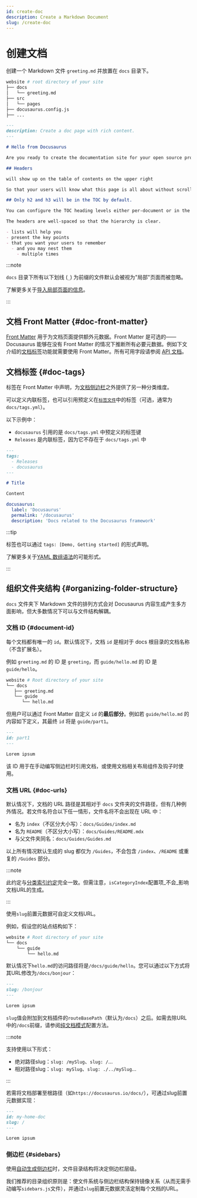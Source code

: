 ```yaml
---
id: create-doc
description: Create a Markdown Document
slug: /create-doc
---
```


# 创建文档

创建一个 Markdown 文件 `greeting.md` 并放置在 `docs` 目录下。

```bash
website # root directory of your site
├── docs
│   └── greeting.md
├── src
│   └── pages
├── docusaurus.config.js
├── ...
```

```md
---
description: Create a doc page with rich content.
---

# Hello from Docusaurus

Are you ready to create the documentation site for your open source project?

## Headers

will show up on the table of contents on the upper right

So that your users will know what this page is all about without scrolling down or even without reading too much.

## Only h2 and h3 will be in the TOC by default.

You can configure the TOC heading levels either per-document or in the theme configuration.

The headers are well-spaced so that the hierarchy is clear.

- lists will help you
- present the key points
- that you want your users to remember
  - and you may nest them
    - multiple times
```

:::note

`docs` 目录下所有以下划线 (`_`) 为前缀的文件默认会被视为"局部"页面而被忽略。

了解更多关于[导入局部页面的信息](../markdown-features/markdown-features-react.mdx#importing-markdown)。

:::

## 文档 Front Matter {#doc-front-matter}

[Front Matter](../markdown-features/markdown-features-intro.mdx#front-matter) 用于为文档页面提供额外元数据。Front Matter 是可选的——Docusaurus 能够在没有 Front Matter 的情况下推断所有必要元数据。例如下文介绍的[文档标签](#doc-tags)功能就需要使用 Front Matter。所有可用字段请参阅 [API 文档](../../api/plugins/plugin-content-docs.mdx#markdown-front-matter)。

## 文档标签 {#doc-tags}

标签在 Front Matter 中声明，为[文档侧边栏](./sidebar/index.mdx)之外提供了另一种分类维度。

可以定义内联标签，也可以引用预定义在[`标签文件`](../../api/plugins/plugin-content-docs.mdx#tags-file)中的标签（可选，通常为 `docs/tags.yml`）。

以下示例中：

- `docusaurus` 引用的是 `docs/tags.yml` 中预定义的标签键
- `Releases` 是内联标签，因为它不存在于 `docs/tags.yml` 中

```md title="docs/my-doc.md"
---
tags:
  - Releases
  - docusaurus
---

# Title

Content
```

```yml title="docs/tags.yml"
docusaurus:
  label: 'Docusaurus'
  permalink: '/docusaurus'
  description: 'Docs related to the Docusaurus framework'
```

:::tip

标签也可以通过 `tags: [Demo, Getting started]` 的形式声明。

了解更多关于[YAML 数组语法](https://www.w3schools.io/file/yaml-arrays/)的可能形式。

:::

## 组织文件夹结构 {#organizing-folder-structure}

`docs` 文件夹下 Markdown 文件的排列方式会对 Docusaurus 内容生成产生多方面影响，但大多数情况下可以与文件结构解耦。

### 文档 ID {#document-id}

每个文档都有唯一的 `id`。默认情况下，文档 `id` 是相对于 docs 根目录的文档名称（不含扩展名）。

例如 `greeting.md` 的 ID 是 `greeting`，而 `guide/hello.md` 的 ID 是 `guide/hello`。

```bash
website # Root directory of your site
└── docs
   ├── greeting.md
   └── guide
      └── hello.md
```

但用户可以通过 Front Matter 自定义 `id` 的**最后部分**。例如若 `guide/hello.md` 的内容如下定义，其最终 `id` 将是 `guide/part1`。

```md
---
id: part1
---

Lorem ipsum
```

该 ID 用于在手动编写侧边栏时引用文档，或使用文档相关布局组件及钩子时使用。

### 文档 URL {#doc-urls}

默认情况下，文档的 URL 路径是其相对于 `docs` 文件夹的文件路径，但有几种例外情况。若文件名符合以下任一情形，文件名将不会出现在 URL 中：

- 名为 `index`（不区分大小写）：`docs/Guides/index.md`
- 名为 `README`（不区分大小写）：`docs/Guides/README.mdx`
- 与父文件夹同名：`docs/Guides/Guides.md`

以上所有情况默认生成的 slug 都仅为 `/Guides`，不会包含 `/index`、`/README` 或重复的 `/Guides` 部分。

:::note

此约定与[分类索引约定](./sidebar/autogenerated.mdx#category-index-convention)完全一致。但需注意，`isCategoryIndex`配置项_不会_影响文档URL的生成。

:::

使用`slug`前置元数据可自定义文档URL。

例如，假设您的站点结构如下：

```bash
website # Root directory of your site
└── docs
    └── guide
        └── hello.md
```

默认情况下`hello.md`的访问路径将是`/docs/guide/hello`。您可以通过以下方式将其URL修改为`/docs/bonjour`：

```md
---
slug: /bonjour
---

Lorem ipsum
```

`slug`值会附加到文档插件的`routeBasePath`（默认为`/docs`）之后。如需去除URL中的`/docs`前缀，请参阅[纯文档模式](docs-introduction.mdx#docs-only-mode)配置方法。

:::note

支持使用以下形式：

- 绝对路径slug：`slug: /mySlug`、`slug: /`...
- 相对路径slug：`slug: mySlug`、`slug: ./../mySlug`...

:::

若需将文档部署至根路径（如`https://docusaurus.io/docs/`），可通过slug前置元数据实现：

```md
---
id: my-home-doc
slug: /
---

Lorem ipsum
```

### 侧边栏 {#sidebars}

使用[自动生成侧边栏](./sidebar/autogenerated.mdx)时，文件目录结构将决定侧边栏层级。

我们推荐的目录组织原则是：使文件系统与侧边栏结构保持镜像关系（从而无需手动编写`sidebars.js`文件），并通过`slug`前置元数据灵活定制每个文档的URL。